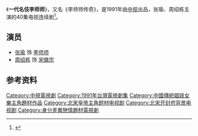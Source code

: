 {{expand|time=2015-02-08T04:36:30+00:00}}

《'''一代名伎李师师'''》，又名《李师师传奇》，是1991年由[[中视|中视]]出品，张瑜、周绍栋主演的40集电视连续剧<ref>{{Cite web |url= http://ent.ifeng.com/fcd/special/zhangyu/news/detail_2012_08/15/16822165_0.shtml |title= 张瑜谈台湾演艺经历：“名妓李师师”不好当 |publisher= 凤凰网 |language= zh-hans |5=  |access-date= 2015-02-10 |archive-date= 2016-08-16 |archive-url= https://web.archive.org/web/20160816144741/http://ent.ifeng.com/fcd/special/zhangyu/news/detail_2012_08/15/16822165_0.shtml |dead-url= no }}</ref>。

== 演员 ==
* [[張瑜_(演員)|张瑜]] 饰 [[李师师|李师师]]
* [[周绍栋|周绍栋]] 饰 [[宋徽宗|宋徽宗]]

== 参考资料 ==
{{Reflist}}

[[Category:中視電視劇|Category:中視電視劇]]
[[Category:1991年台灣電視劇集|Category:1991年台灣電視劇集]]
[[Category:中國傳統娼妓女樂主角題材作品|Category:中國傳統娼妓女樂主角題材作品]]
[[Category:北宋皇帝主角题材电视剧|Category:北宋皇帝主角题材电视剧]]
[[Category:北宋开封府背景电视剧|Category:北宋开封府背景电视剧]]
[[Category:身分差異戀情題材電視劇|Category:身分差異戀情題材電視劇]]